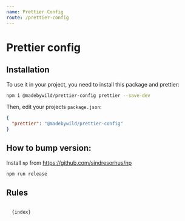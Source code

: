 ```yaml
---
name: Prettier Config
route: /prettier-config
---
```



# Prettier config

## Installation

To use it in your project, you need to install this package and prettier:

```bash
npm i @madebywild/prettier-config prettier --save-dev
```

Then, edit your projects `package.json`:

```json
{
  "prettier": "@madebywild/prettier-config"
}
```

## How to bump version:

Install `np` from https://github.com/sindresorhus/np

```bash
npm run release
```

## Rules

<Code className="javascript">
  {index}
</Code>

